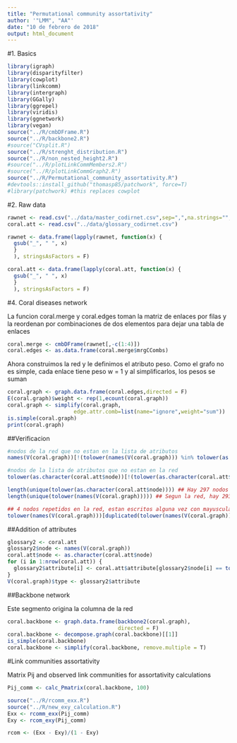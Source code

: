 ```yaml
---
title: "Permutational community assortativity"
author: '"LMM", "AA"'
date: "10 de febrero de 2018"
output: html_document
---
```


#1. Basics

```r
library(igraph)
library(disparityfilter)
library(cowplot)
library(linkcomm)
library(intergraph)
library(GGally)
library(ggrepel)
library(viridis)
library(ggnetwork)
library(vegan)
source("../R/cmbDFrame.R")
source("../R/backbone2.R")
#source("CVsplit.R")
source("../R/strenght_distribution.R")
source("../R/non_nested_height2.R")
#source("../R/plotLinkCommMembers2.R")
#source("../R/plotLinkCommGraph2.R")
source("../R/Permutational_community_assortativity.R")
#devtools::install_github("thomasp85/patchwork", force=T)
#library(patchwork) #this replaces cowplot
```

#2. Raw data

```r
rawnet <- read.csv("../data/master_codirnet.csv",sep=",",na.strings="",header=T, stringsAsFactors = F)
coral.att <- read.csv("../data/glossary_codirnet.csv")
```

```r
rawnet <- data.frame(lapply(rawnet, function(x) {
  gsub("_", " ", x)
  }
  ), stringsAsFactors = F)

coral.att <- data.frame(lapply(coral.att, function(x) {
  gsub("_", " ", x)
  }
  ), stringsAsFactors = F)
```




#4. Coral diseases network

La funcion coral.merge y coral.edges toman la matriz de enlaces por filas y la reordenan por combinaciones de dos elementos para dejar una tabla de enlaces

```r
coral.merge <- cmbDFrame(rawnet[,-c(1:4)])
coral.edges <- as.data.frame(coral.merge$mrgCCombs)
```

Ahora construimos la red y le definimos el atributo peso. Como el grafo no es simple, cada enlace tiene peso w = 1 y al simplificarlos, los pesos se suman

```r
coral.graph <- graph.data.frame(coral.edges,directed = F)
E(coral.graph)$weight <- rep(1,ecount(coral.graph))
coral.graph <- simplify(coral.graph,
                     edge.attr.comb=list(name="ignore",weight="sum"))
is.simple(coral.graph)
print(coral.graph)
```

##Verificacion

```r
#nodos de la red que no estan en la lista de atributos
names(V(coral.graph))[!(tolower(names(V(coral.graph))) %in% tolower(as.character(coral.att$node)))]

#nodos de la lista de atributos que no estan en la red
tolower(as.character(coral.att$node))[!(tolower(as.character(coral.att$node)) %in% tolower(names(V(coral.graph))))]

length(unique(tolower(as.character(coral.att$node)))) ## Hay 297 nodos en total segun el glosario
length(unique(tolower(names(V(coral.graph))))) ## Segun la red, hay 293 nodos en total

## 4 nodos repetidos en la red, estan escritos alguna vez con mayusculas y otras con minusculas
tolower(names(V(coral.graph)))[duplicated(tolower(names(V(coral.graph))))] 

```

##Addition of attributes

```r
glossary2 <- coral.att
glossary2$node <- names(V(coral.graph))
coral.att$node <- as.character(coral.att$node)
for (i in 1:nrow(coral.att)) {
  glossary2$attribute[i] <- coral.att$attribute[glossary2$node[i] == tolower(coral.att$node)] 
}
V(coral.graph)$type <- glossary2$attribute
```

##Backbone network

Este segmento origina la columna de la red 

```r
coral.backbone <- graph.data.frame(backbone2(coral.graph), 
                                   directed = F)
coral.backbone <- decompose.graph(coral.backbone)[[1]]
is_simple(coral.backbone)
coral.backbone <- simplify(coral.backbone, remove.multiple = T)
```

#Link communities assortativity

Matrix Pij and observed link communities for assortativity calculations

```r
Pij_comm <- calc_Pmatrix(coral.backbone, 100)
```


```r
source("../R/rcomm_exx.R")
source("../R/new_exy_calculation.R")
Exx <- rcomm_exx(Pij_comm)
Exy <- rcom_exy(Pij_comm)

rcom <- (Exx - Exy)/(1 - Exy)
```


